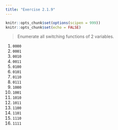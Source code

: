```yaml
---
title: "Exercise 2.1.9"
---
```


```r
knitr::opts_chunk$set(options(scipen = 999))
knitr::opts_chunk$set(echo = FALSE)
```

> Enumerate all switching functions of 2 variables.

1. ```0000```
1. ```0001```
1. ```0010```
1. ```0011```
1. ```0100```
1. ```0101```
1. ```0110```
1. ```0111```
1. ```1000```
1. ```1001```
1. ```1010```
1. ```1011```
1. ```1100```
1. ```1101```
1. ```1110```
1. ```1111```